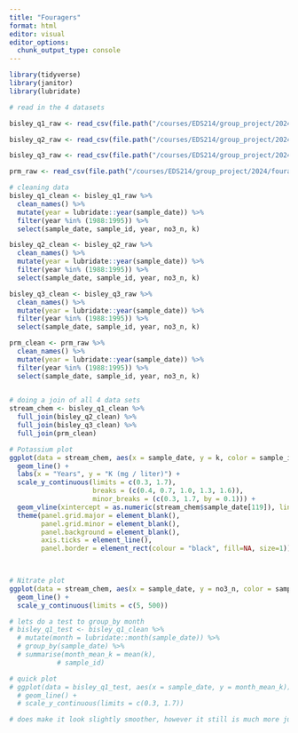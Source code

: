 ```yaml
---
title: "Fouragers"
format: html
editor: visual
editor_options: 
  chunk_output_type: console
---
```


```r
library(tidyverse)
library(janitor)
library(lubridate)

```

```r
# read in the 4 datasets 

bisley_q1_raw <- read_csv(file.path("/courses/EDS214/group_project/2024/fouragers/data", "QuebradaCuenca1-Bisley.csv"))

bisley_q2_raw <- read_csv(file.path("/courses/EDS214/group_project/2024/fouragers/data", "QuebradaCuenca2-Bisley.csv"))

bisley_q3_raw <- read_csv(file.path("/courses/EDS214/group_project/2024/fouragers/data", "QuebradaCuenca3-Bisley.csv"))

prm_raw <- read_csv(file.path("/courses/EDS214/group_project/2024/fouragers/data", "RioMameyesPuenteRoto.csv"))
```

```r
# cleaning data 
bisley_q1_clean <- bisley_q1_raw %>% 
  clean_names() %>% 
  mutate(year = lubridate::year(sample_date)) %>% 
  filter(year %in% (1988:1995)) %>%
  select(sample_date, sample_id, year, no3_n, k)

bisley_q2_clean <- bisley_q2_raw %>% 
  clean_names() %>% 
  mutate(year = lubridate::year(sample_date)) %>% 
  filter(year %in% (1988:1995)) %>%
  select(sample_date, sample_id, year, no3_n, k)

bisley_q3_clean <- bisley_q3_raw %>% 
  clean_names() %>% 
  mutate(year = lubridate::year(sample_date)) %>% 
  filter(year %in% (1988:1995)) %>%
  select(sample_date, sample_id, year, no3_n, k)

prm_clean <- prm_raw %>% 
  clean_names() %>% 
  mutate(year = lubridate::year(sample_date)) %>% 
  filter(year %in% (1988:1995)) %>%
  select(sample_date, sample_id, year, no3_n, k)
  
```

```r
# doing a join of all 4 data sets 
stream_chem <- bisley_q1_clean %>% 
  full_join(bisley_q2_clean) %>% 
  full_join(bisley_q3_clean) %>% 
  full_join(prm_clean)
```


```r
# Potassium plot
ggplot(data = stream_chem, aes(x = sample_date, y = k, color = sample_id)) +
  geom_line() +
  labs(x = "Years", y = "K (mg / liter)") +
  scale_y_continuous(limits = c(0.3, 1.7), 
                     breaks = (c(0.4, 0.7, 1.0, 1.3, 1.6)), 
                     minor_breaks = (c(0.3, 1.7, by = 0.1))) +
  geom_vline(xintercept = as.numeric(stream_chem$sample_date[119]), linetype = "dashed", color = "black") +
  theme(panel.grid.major = element_blank(),
        panel.grid.minor = element_blank(),
        panel.background = element_blank(),
        axis.ticks = element_line(),
        panel.border = element_rect(colour = "black", fill=NA, size=1))

  
```

```r
# Nitrate plot
ggplot(data = stream_chem, aes(x = sample_date, y = no3_n, color = sample_id)) +
  geom_line() +
  scale_y_continuous(limits = c(5, 500))
```

```r
# lets do a test to group_by month 
# bisley_q1_test <- bisley_q1_clean %>% 
  # mutate(month = lubridate::month(sample_date)) %>% 
  # group_by(sample_date) %>% 
  # summarise(month_mean_k = mean(k),
            # sample_id)

# quick plot 
# ggplot(data = bisley_q1_test, aes(x = sample_date, y = month_mean_k)) +
  # geom_line() +
  # scale_y_continuous(limits = c(0.3, 1.7))

# does make it look slightly smoother, however it still is much more jumpy than the o.g plot. 
```
